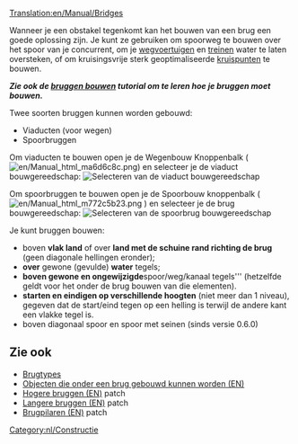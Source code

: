 [[Translation:en/Manual/Bridges]]
{{nl/Samenvoegen|nl/Manual/Bruggen bouwen}}

{{nl/Inhoudsopgave}}

Wanneer je een obstakel tegenkomt kan het bouwen van een brug een goede oplossing zijn. Je kunt ze gebruiken om spoorweg te bouwen over het spoor van je concurrent, om je [[nl/Manual/Wegvoertuigen|wegvoertuigen]] en [[nl/Manual/Treinen|treinen]] water te laten oversteken, of om kruisingsvrije sterk geoptimaliseerde [[nl/Community/Junctionary/Main Page|kruispunten]] te bouwen.

'''''Zie ook de [[nl/Manual/Bruggen bouwen|bruggen bouwen]] tutorial om te leren hoe je bruggen moet bouwen.'''''

Twee soorten bruggen kunnen worden gebouwd:
* Viaducten (voor wegen)
* Spoorbruggen

Om viaducten te bouwen open je de Wegenbouw Knoppenbalk ([[File:en/Manual html ma6d6c8c.png]]) en selecteer je de viaduct bouwgereedschap:
[[File:nl/Brugbouwen2.png|none|frame|Selecteren van de viaduct bouwgereedschap]]

Om spoorbruggen te bouwen open je de Spoorbouw knoppenbalk ( [[File:en/Manual html m772c5b23.png]] ) en selecteer je de brug bouwgereedschap:
[[File:nl/Brugbouwen1.png|none|frame|Selecteren van de spoorbrug bouwgereedschap]]

Je kunt bruggen bouwen:
* boven '''vlak land''' of over '''land met de schuine rand richting de brug''' (geen diagonale hellingen eronder);
* '''over''' gewone (gevulde) '''water''' tegels;
* '''boven gewone en ongewijzigde '''spoor/weg/kanaal tegels''' (hetzelfde geldt voor het onder de brug bouwen van die elementen).
* '''starten en eindigen op verschillende hoogten''' (niet meer dan 1 niveau), gegeven dat de start/eind tegen op een helling is terwijl de andere kant een vlakke tegel is.
* boven diagonaal spoor en spoor met seinen (sinds versie 0.6.0)

== Zie ook ==
*[[nl/Manual/Base Set/Brugtypes|Brugtypes]]
*[[en/Archive/Manual/New Bridges|Objecten die onder een brug gebouwd kunnen worden (EN)]]
*[[en/Archive/Manual/Higher bridges|Hogere bruggen (EN)]] patch
*[[en/Archive/Manual/Settings/Longer bridges|Langere bruggen (EN)]] patch
*[[en/Archive/Manual/Settings/Bridge pillars|Brugpilaren (EN)]] patch

[[Category:nl/Constructie]]
<!-- this is not tutorial/walkthrough category member -->